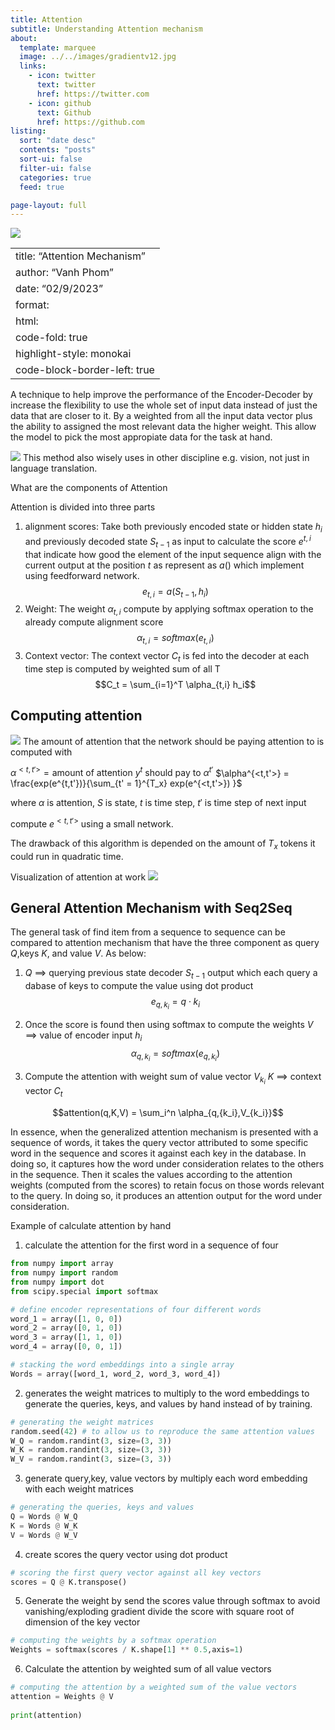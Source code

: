 ```yaml
---
title: Attention
subtitle: Understanding Attention mechanism
about:
  template: marquee
  image: ../../images/gradientv12.jpg
  links:
    - icon: twitter
      text: twitter
      href: https://twitter.com
    - icon: github
      text: Github
      href: https://github.com
listing:
  sort: "date desc"
  contents: "posts"
  sort-ui: false
  filter-ui: false
  categories: true
  feed: true

page-layout: full
---
```


![](./image/attentionmech.jpg)


---
title: "Attention Mechanism"
author: "Vanh Phom"
date: "02/9/2023"
format:
  html:
    code-fold: true
highlight-style: monokai
code-block-border-left: true
---

A technique to help improve the performance of the Encoder-Decoder by increase the flexibility to use the whole set of input data instead of just the data that are closer to it. By a weighted from all the input data vector plus the ability to assigned the most relevant data the higher weight. This allow the model to pick the most appropiate data for the task at hand. 

![](./image/attention2.jpg)
This method also wisely uses in other discipline e.g. vision, not just in language translation.

What are the components of Attention

Attention is divided into three parts 

1. alignment scores:
    Take both previously encoded state or hidden state $h_i$ and previously decoded state $S_{t-1}$ as input to calculate the score $e^{t,i}$ that indicate how good the element of the input sequence align with the current output at the position $t$ as represent as $a()$ which implement using feedforward network.
        $$e_{t,i} = a(S_{t-1},h_i)$$
2. Weight:
    The weight $\alpha_{t,i}$ compute by applying softmax operation to the already compute alignment score  
        $$\alpha_{t,i} = softmax(e_{t,i})$$
3. Context vector:
    The context vector $C_t$ is fed into the decoder at each time step is computed by weighted sum of all T
        $$C_t = \sum_{i=1}^T \alpha_{t,i} h_i$$


## Computing attention

![](./image/computeatt2.jpeg)
The amount of attention that the network should be paying attention to is computed with

$\alpha^{<t,t'>} = \text{amount of attention } y^{t} \text{ should pay to }\alpha^{t'}$
$\alpha^{<t,t'>} = \frac{exp(e^{t,t'})}{\sum_{t' = 1}^{T_x} exp(e^{<t,t'>}) }$

where $\alpha$ is attention, $S$ is state, $t$ is time step, $t'$ is time step of next input

compute $e^{<t,t'>}$ using a small network.

The drawback of this algorithm is depended on the amount of $T_x$ tokens it could run in quadratic time.

Visualization of attention at work 
![](./image/vizattn.png)


## General Attention Mechanism with Seq2Seq
The general task of find item from a sequence to sequence can be compared to attention mechanism that have the three component as query $Q$,keys $K$, and value $V$. As below:

1. $Q$ $\implies$ querying previous state decoder $S_{t-1}$ output
which each query a dabase of keys to compute the value using dot product
$$e_{q,k_i} = q\cdot k_i$$
2. Once the score is found then using softmax to compute the weights $V$ $\implies$ value of encoder input $h_i$
$$\alpha_{q,k_i} = softmax(e_{q,k_i})$$

3. Compute the attention with weight sum of value vector $V_{k_i}$ $K$ $\implies$ context vector $C_t$

$$attention(q,K,V) = \sum_i^n \alpha_{q,{k_i},V_{k_i}}$$

In essence, when the generalized attention mechanism is presented with a sequence of words, it takes the query vector attributed to some specific word in the sequence and scores it against each key in the database. In doing so, it captures how the word under consideration relates to the others in the sequence. Then it scales the values according to the attention weights (computed from the scores) to retain focus on those words relevant to the query. In doing so, it produces an attention output for the word under consideration. 

Example of calculate attention by hand

1. calculate the attention for the first word in a sequence of four

```python
from numpy import array
from numpy import random
from numpy import dot
from scipy.special import softmax

# define encoder representations of four different words
word_1 = array([1, 0, 0])
word_2 = array([0, 1, 0])
word_3 = array([1, 1, 0])
word_4 = array([0, 0, 1])

# stacking the word embeddings into a single array
Words = array([word_1, word_2, word_3, word_4])
```
2. generates the weight matrices to multiply to the word embeddings to generate the queries, keys, and values by hand instead of by training.
```python
# generating the weight matrices
random.seed(42) # to allow us to reproduce the same attention values
W_Q = random.randint(3, size=(3, 3))
W_K = random.randint(3, size=(3, 3))
W_V = random.randint(3, size=(3, 3))
```
3. generate query,key, value vectors by multiply each word embedding
with each weight matrices
```python
# generating the queries, keys and values
Q = Words @ W_Q
K = Words @ W_K
V = Words @ W_V
```
4. create scores the query vector using dot product
```python
# scoring the first query vector against all key vectors
scores = Q @ K.transpose()

```
5. Generate the weight by send the scores value through softmax 
to avoid vanishing/exploding gradient divide the score with square root of dimension of the key vector
```python
# computing the weights by a softmax operation
Weights = softmax(scores / K.shape[1] ** 0.5,axis=1)
```
6. Calculate the attention by weighted sum of all value vectors
```python
# computing the attention by a weighted sum of the value vectors
attention = Weights @ V
 
print(attention)
```
